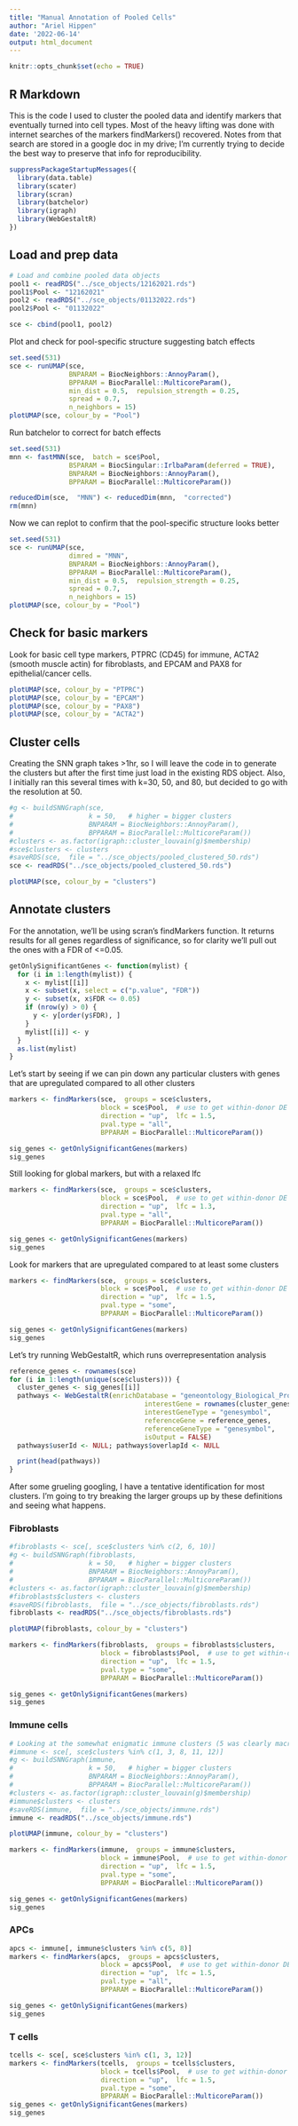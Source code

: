 ```yaml
---
title: "Manual Annotation of Pooled Cells"
author: "Ariel Hippen"
date: '2022-06-14'
output: html_document
---
```


```r
knitr::opts_chunk$set(echo = TRUE)
```

## R Markdown

This is the code I used to cluster the pooled data and identify markers that eventually turned into cell types. Most of the heavy lifting was done with internet searches of the markers findMarkers() recovered. Notes from that search are stored in a google doc in my drive; I'm currently trying to decide the best way to preserve that info for reproducibility.

```r

suppressPackageStartupMessages({
  library(data.table)
  library(scater)
  library(scran)
  library(batchelor)
  library(igraph)
  library(WebGestaltR)
})

```

## Load and prep data

```r
# Load and combine pooled data objects
pool1 <- readRDS("../sce_objects/12162021.rds")
pool1$Pool <- "12162021"
pool2 <- readRDS("../sce_objects/01132022.rds")
pool2$Pool <- "01132022"

sce <- cbind(pool1, pool2)
```

Plot and check for pool-specific structure suggesting batch effects

```r
set.seed(531)
sce <- runUMAP(sce,
               BNPARAM = BiocNeighbors::AnnoyParam(),
               BPPARAM = BiocParallel::MulticoreParam(),
               min_dist = 0.5,  repulsion_strength = 0.25,
               spread = 0.7,
               n_neighbors = 15)
plotUMAP(sce, colour_by = "Pool")
```

Run batchelor to correct for batch effects

```r
set.seed(531)
mnn <- fastMNN(sce,  batch = sce$Pool,
               BSPARAM = BiocSingular::IrlbaParam(deferred = TRUE),
               BNPARAM = BiocNeighbors::AnnoyParam(),
               BPPARAM = BiocParallel::MulticoreParam())

reducedDim(sce,  "MNN") <- reducedDim(mnn,  "corrected")
rm(mnn)
```

Now we can replot to confirm that the pool-specific structure looks better

```r
set.seed(531)
sce <- runUMAP(sce,
               dimred = "MNN",
               BNPARAM = BiocNeighbors::AnnoyParam(),
               BPPARAM = BiocParallel::MulticoreParam(),
               min_dist = 0.5,  repulsion_strength = 0.25,
               spread = 0.7,
               n_neighbors = 15)
plotUMAP(sce, colour_by = "Pool")
```

## Check for basic markers

Look for basic cell type markers, PTPRC (CD45) for immune, ACTA2 (smooth muscle actin) for fibroblasts, and EPCAM and PAX8 for epithelial/cancer cells.

```r
plotUMAP(sce, colour_by = "PTPRC")
plotUMAP(sce, colour_by = "EPCAM")
plotUMAP(sce, colour_by = "PAX8")
plotUMAP(sce, colour_by = "ACTA2")
```

## Cluster cells

Creating the SNN graph takes >1hr, so I will leave the code in to generate the clusters but after the first time just load in the existing RDS object. Also, I initially ran this several times with k=30, 50, and 80, but decided to go with the resolution at 50.
```r
#g <- buildSNNGraph(sce,
#                   k = 50,   # higher = bigger clusters
#                   BNPARAM = BiocNeighbors::AnnoyParam(),
#                   BPPARAM = BiocParallel::MulticoreParam())
#clusters <- as.factor(igraph::cluster_louvain(g)$membership)
#sce$clusters <- clusters
#saveRDS(sce,  file = "../sce_objects/pooled_clustered_50.rds")
sce <- readRDS("../sce_objects/pooled_clustered_50.rds")

plotUMAP(sce, colour_by = "clusters")
```

## Annotate clusters

For the annotation, we'll be using scran's findMarkers function. It returns results for all genes regardless of significance, so for clarity we'll pull out the ones with a FDR of <=0.05.
```r
getOnlySignificantGenes <- function(mylist) {
  for (i in 1:length(mylist)) {
    x <- mylist[[i]]
    x <- subset(x, select = c("p.value", "FDR"))
    y <- subset(x, x$FDR <= 0.05)
    if (nrow(y) > 0) {
      y <- y[order(y$FDR), ]
    }
    mylist[[i]] <- y
  }
  as.list(mylist)
}
```

Let's start by seeing if we can pin down any particular clusters with genes that are upregulated compared to all other clusters
```r
markers <- findMarkers(sce,  groups = sce$clusters,
                       block = sce$Pool,  # use to get within-donor DE
                       direction = "up",  lfc = 1.5,
                       pval.type = "all",
                       BPPARAM = BiocParallel::MulticoreParam())

sig_genes <- getOnlySignificantGenes(markers)
sig_genes
```

Still looking for global markers, but with a relaxed lfc
```r
markers <- findMarkers(sce,  groups = sce$clusters,
                       block = sce$Pool,  # use to get within-donor DE
                       direction = "up",  lfc = 1.3,
                       pval.type = "all",
                       BPPARAM = BiocParallel::MulticoreParam())

sig_genes <- getOnlySignificantGenes(markers)
sig_genes
```

Look for markers that are upregulated compared to at least some clusters

```r
markers <- findMarkers(sce,  groups = sce$clusters,
                       block = sce$Pool,  # use to get within-donor DE
                       direction = "up",  lfc = 1.5,
                       pval.type = "some",
                       BPPARAM = BiocParallel::MulticoreParam())

sig_genes <- getOnlySignificantGenes(markers)
sig_genes
```

Let's try running WebGestaltR, which runs overrepresentation analysis
```r
reference_genes <- rownames(sce)
for (i in 1:length(unique(sce$clusters))) {
  cluster_genes <- sig_genes[[i]]
  pathways <- WebGestaltR(enrichDatabase = "geneontology_Biological_Process",
                                  interestGene = rownames(cluster_genes),
                                  interestGeneType = "genesymbol",
                                  referenceGene = reference_genes,
                                  referenceGeneType = "genesymbol",
                                  isOutput = FALSE)
  pathways$userId <- NULL; pathways$overlapId <- NULL

  print(head(pathways))
}
```


After some grueling googling, I have a tentative identification for most clusters. I'm going to try breaking the larger groups up by these definitions and seeing what happens.

### Fibroblasts
```r
#fibroblasts <- sce[, sce$clusters %in% c(2, 6, 10)]
#g <- buildSNNGraph(fibroblasts,
#                   k = 50,   # higher = bigger clusters
#                   BNPARAM = BiocNeighbors::AnnoyParam(),
#                   BPPARAM = BiocParallel::MulticoreParam())
#clusters <- as.factor(igraph::cluster_louvain(g)$membership)
#fibroblasts$clusters <- clusters
#saveRDS(fibroblasts,  file = "../sce_objects/fibroblasts.rds")
fibroblasts <- readRDS("../sce_objects/fibroblasts.rds")

plotUMAP(fibroblasts, colour_by = "clusters")
```

```r
markers <- findMarkers(fibroblasts,  groups = fibroblasts$clusters,
                       block = fibroblasts$Pool,  # use to get within-donor DE
                       direction = "up",  lfc = 1.5,
                       pval.type = "some",
                       BPPARAM = BiocParallel::MulticoreParam())

sig_genes <- getOnlySignificantGenes(markers)
sig_genes
```

### Immune cells
```r
# Looking at the somewhat enigmatic immune clusters (5 was clearly macrophages)
#immune <- sce[, sce$clusters %in% c(1, 3, 8, 11, 12)]
#g <- buildSNNGraph(immune,
#                   k = 50,   # higher = bigger clusters
#                   BNPARAM = BiocNeighbors::AnnoyParam(),
#                   BPPARAM = BiocParallel::MulticoreParam())
#clusters <- as.factor(igraph::cluster_louvain(g)$membership)
#immune$clusters <- clusters
#saveRDS(immune,  file = "../sce_objects/immune.rds")
immune <- readRDS("../sce_objects/immune.rds")

plotUMAP(immune, colour_by = "clusters")
```

```r
markers <- findMarkers(immune,  groups = immune$clusters,
                       block = immune$Pool,  # use to get within-donor DE
                       direction = "up",  lfc = 1.5,
                       pval.type = "some",
                       BPPARAM = BiocParallel::MulticoreParam())

sig_genes <- getOnlySignificantGenes(markers)
sig_genes
```

### APCs
```r
apcs <- immune[, immune$clusters %in% c(5, 8)]
markers <- findMarkers(apcs,  groups = apcs$clusters,
                       block = apcs$Pool,  # use to get within-donor DE
                       direction = "up",  lfc = 1.5,
                       pval.type = "all",
                       BPPARAM = BiocParallel::MulticoreParam())

sig_genes <- getOnlySignificantGenes(markers)
sig_genes
```

### T cells
```r
tcells <- sce[, sce$clusters %in% c(1, 3, 12)]
markers <- findMarkers(tcells,  groups = tcells$clusters,
                       block = tcells$Pool,  # use to get within-donor DE
                       direction = "up",  lfc = 1.5,
                       pval.type = "some",
                       BPPARAM = BiocParallel::MulticoreParam())
sig_genes <- getOnlySignificantGenes(markers)
sig_genes
```

